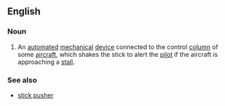 ==English==
{{wikipedia}}

===Noun===
{{en-noun}}
# {{label|en|aviation}} An [[automated]] [[mechanical]] [[device]] connected to the control [[column]] of some [[aircraft]], which shakes the stick to alert the [[pilot]] if the aircraft is approaching a [[stall]].

===See also===
* [[stick pusher]]